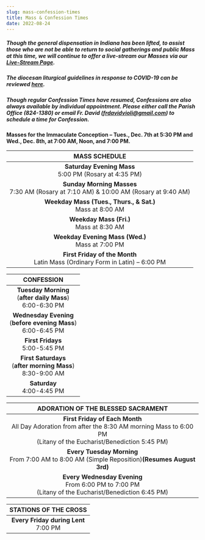 ```yaml
---
slug: mass-confession-times
title: Mass & Confession Times
date: 2022-08-24
---
```

##### Though the general dispensation in Indiana has been lifted, to assist those who are not be able to return to social gatherings and public Mass at this time, we will continue to offer a live-stream our Masses via our [Live-Stream Page](https://stjosephchurchbluffton.org/live-stream/).

##### The diocesan liturgical guidelines in response to COVID-19 can be reviewed [here](https://stjosephchurchbluffton.org/file/2021/05/Directives-for-Conducting-Public-Liturgies-in-FW-SB-May-2021-Revision.pdf).

##### Though regular Confession Times have resumed, Confessions are also always available by individual appointment. Please either call the Parish Office (824-1380) or email Fr. David (frdavidvioli@gmail.com) to schedule a time for Confession.

**Masses for the Immaculate Conception – Tues., Dec. 7th at 5:30 PM and Wed., Dec. 8th, at 7:00 AM, Noon, and 7:00 PM.**

| MASS SCHEDULE |
| :-----------: |
| **Saturday Evening Mass**<br />5:00 PM (Rosary at 4:35 PM) |
| **Sunday Morning Masses**<br />7:30 AM (Rosary at 7:10 AM) & 10:00 AM (Rosary at 9:40 AM) |
| **Weekday Mass (Tues., Thurs., & Sat.)**<br />Mass at 8:00 AM |
| **Weekday Mass (Fri.)**<br />Mass at 8:30 AM |
| **Weekday Evening Mass (Wed.)**<br />Mass at 7:00 PM |
| **First Friday of the Month**<br />Latin Mass (Ordinary Form in Latin) – 6:00 PM |

| CONFESSION |
| :--------: |
| **Tuesday Morning**<br />(<strong>after daily Mass</strong>)<br />6:00-6:30 PM |
| **Wednesday Evening**<br />(<strong>before evening Mass</strong>)<br />6:00-6:45 PM |
| **First Fridays**<br />5:00-5:45 PM |
| **First Saturdays**<br />(<strong>after morning Mass</strong>)<br />8:30-9:00 AM |
| **Saturday**<br />4:00-4:45 PM |

| **ADORATION OF THE BLESSED SACRAMENT** |
| :--------------------------------: |
| **First Friday of Each Month**<br />All Day Adoration from after the 8:30 AM morning Mass to 6:00 PM<br />(Litany of the Eucharist/Benediction 5:45 PM) |
| **Every Tuesday Morning**<br />From 7:00 AM to 8:00 AM (Simple Reposition)<strong>(Resumes August 3rd)</strong> |
| **Every Wednesday Evening**<br />From 6:00 PM to 7:00 PM<br />(Litany of the Eucharist/Benediction 6:45 PM) |

| STATIONS OF THE CROSS |
| :-------------------: |
| **Every Friday during Lent**<br />7:00 PM |
